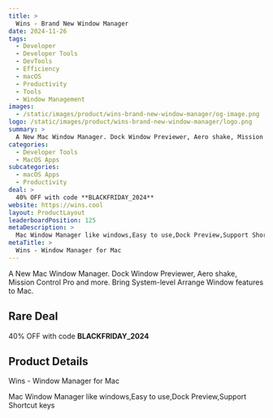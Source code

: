 ```yaml
---
title: >
  Wins - Brand New Window Manager
date: 2024-11-26
tags:
  - Developer
  - Developer Tools
  - DevTools
  - Efficiency
  - macOS
  - Productivity
  - Tools
  - Window Management
images:
  - /static/images/product/wins-brand-new-window-manager/og-image.png
logo: /static/images/product/wins-brand-new-window-manager/logo.png
summary: >
  A New Mac Window Manager. Dock Window Previewer, Aero shake, Mission Control Pro and more. Bring System-level Arrange Window features to Mac.
categories:
  - Developer Tools
  - MacOS Apps
subcategories:
  - macOS Apps
  - Productivity
deal: >
  40% OFF with code **BLACKFRIDAY_2024**
website: https://wins.cool
layout: ProductLayout
leaderboardPosition: 125
metaDescription: >
  Mac Window Manager like windows,Easy to use,Dock Preview,Support Shortcut keys
metaTitle: >
  Wins - Window Manager for Mac
---
```

A New Mac Window Manager. Dock Window Previewer, Aero shake, Mission Control Pro and more. Bring System-level Arrange Window features to Mac.

## Rare Deal

40% OFF with code **BLACKFRIDAY_2024**

## Product Details

Wins - Window Manager for Mac

Mac Window Manager like windows,Easy to use,Dock Preview,Support Shortcut keys
